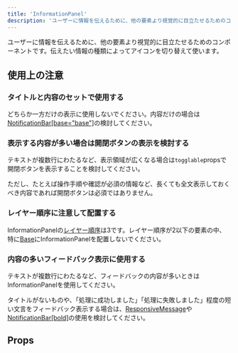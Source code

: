 ```yaml
---
title: 'InformationPanel'
description: 'ユーザーに情報を伝えるために、他の要素より視覚的に目立たせるためのコンポーネントです。'
---
```


ユーザーに情報を伝えるために、他の要素より視覚的に目立たせるためのコンポーネントです。伝えたい情報の種類によってアイコンを切り替えて使います。

<ComponentStory name="InformationPanel" />

## 使用上の注意

### タイトルと内容のセットで使用する

どちらか一方だけの表示に使用しないでください。内容だけの場合は[NotificationBar[base="base"]](/products/components/notification-bar/)の検討してください。

### 表示する内容が多い場合は開閉ボタンの表示を検討する

テキストが複数行にわたるなど、表示領域が広くなる場合は`togglable`propsで開閉ボタンを表示することを検討してください。

ただし、たとえば操作手順や確認が必須の情報など、長くても全文表示しておくべき内容であれば開閉ボタンは必須ではありません。

### レイヤー順序に注意して配置する

InformationPanelの[レイヤー順序](/products/design-tokens/z-index/#h2-1)は3です。レイヤー順序が2以下の要素の中、特に[Base](/products/components/base/)にInformationPanelを配置しないでください。


### 内容の多いフィードバック表示に使用する

テキストが複数行にわたるなど、フィードバックの内容が多いときはInformationPanelを使用してください。

タイトルがないものや、「処理に成功しました」「処理に失敗しました」程度の短い文言をフィードバック表示する場合は、[ResponsiveMessage](/products/components/responsive-message/)や[NotificationBar[bold]](/products/components/notification-bar/)の使用を検討してください。

## Props

<ComponentPropsTable name="InformationPanel" />


